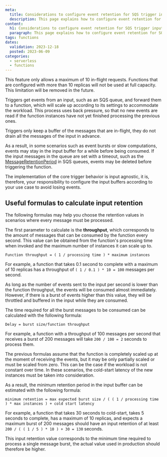 ```yaml
---
meta:
  title: Considerations to configure event retention for SQS trigger inputs
  description: This page explains how to configure event retention for SQS trigger inputs
content:
  h1: Considerations to configure event retention for SQS trigger inputs
  paragraph: This page explains how to configure event retention for SQS trigger inputs
tags: functions
dates:
  validation: 2023-12-18
  posted: 2023-06-09
categories:
  - serverless
  - functions
---
```


<Message type="important">
  This feature only allows a maximum of 10 in-flight requests. Functions that are configured with more than 10 replicas will not be used at full capacity. This limitation will be removed in the future.
</Message>

Triggers get events from an input, such as an SQS queue, and forward them to a function, which will scale up according to its settings to accommodate the workload. This process uses back pressure, so that no new events are read if the function instances have not yet finished processing the previous ones.

<Message type="note">
  Triggers only keep a buffer of the messages that are in-flight, they do not drain all the messages of the input in advance.
</Message>

As a result, in some scenarios such as event bursts or slow computations, events may stay in the input buffer for a while before being consumed. If the input messages in the queue are set with a timeout, such as the  [MessageRetentionPeriod](https://docs.aws.amazon.com/AWSSimpleQueueService/latest/APIReference/API_SetQueueAttributes.html) in SQS queues, events may be deleted before triggering the function.

The implementation of the core trigger behavior is input agnostic, it is, therefore, your responsibility to configure the input buffers according to your use case to avoid losing events.

## Useful formulas to calculate input retention

The following formulas may help you choose the retention values in scenarios where every message must be processed.

The first parameter to calculate is the **throughput**, which corresponds to the amount of messages that can be consumed by the function every second. This value can be obtained from the function's processing time when invoked and the maximum number of instances it can scale up to.

```
Function throughput = ( 1 / processing time ) * maximum instances
```

For example, a function that takes 0.1 second to complete with a maximum of 10 replicas has a throughput of `( 1 / 0.1 ) * 10 = 100` messages per second.

As long as the number of events sent to the input per second is lower than the function throughput, the events will be consumed almost immediately. However, if there is a burst of events higher than this value, they will be throttled and buffered in the input while they are consumed.

The time required for all the burst messages to be consumed can be calculated with the following formula:

```
Delay = burst size/function throughput
```

For example, a function with a throughput of 100 messages per second that receives a burst of 200 messages will take `200 / 100 = 2` seconds to process them.

The previous formulas assume that the function is completely scaled up at the moment of receiving the events, but it may be only partially scaled or must be scaled from zero. This can be the case if the workload is not constant over time. In these scenarios, the cold-start latency of the new instances must be taken into consideration.

As a result, the minimum retention period in the input buffer can be estimated with the following formula:

```
minimum retention = max expected burst size / ( ( 1 / processing time ) * max instances ) + cold start latency
```

For example, a function that takes 30 seconds to cold-start, takes 5 seconds to complete, has a maximum of 10 replicas, and expects a maximum burst of 200 messages should have an input retention of at least `200 / ( ( 1 / 5 ) * 10 ) + 30 = 130` seconds.

<Message type="note" >
  This input retention value corresponds to the minimum time required to process a single message burst, the actual value used in production should therefore be higher.
</Message>
